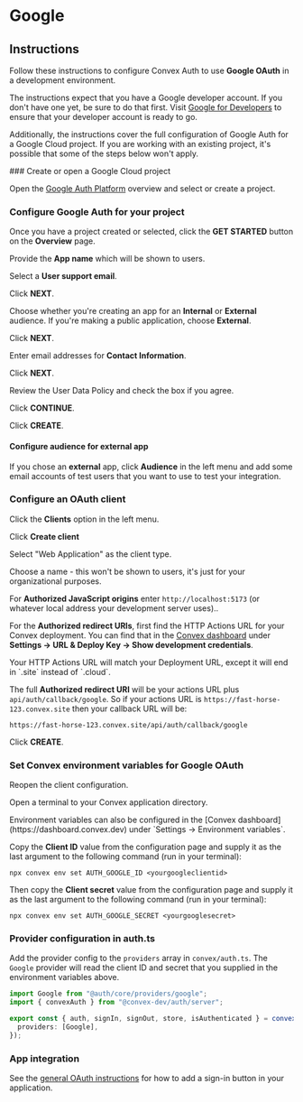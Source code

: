 
# Google

## Instructions

Follow these instructions to configure Convex Auth to use **Google OAuth** in a
development environment.

The instructions expect that you have a Google developer account. If you don't
have one yet, be sure to do that first. Visit
[Google for Developers](https://developers.google.com/) to ensure that your
developer account is ready to go.

Additionally, the instructions cover the full configuration of Google Auth for a
Google Cloud project. If you are working with an existing project, it's possible
that some of the steps below won't apply.

<Steps>
### Create or open a Google Cloud project

Open the [Google Auth Platform](https://console.cloud.google.com/auth/overview)
overview and select or create a project.

### Configure Google Auth for your project

Once you have a project created or selected, click the **GET STARTED** button on
the **Overview** page.

Provide the **App name** which will be shown to users.

Select a **User support email**.

Click **NEXT**.

Choose whether you're creating an app for an **Internal** or **External**
audience. If you're making a public application, choose **External**.

Click **NEXT**.

Enter email addresses for **Contact Information**.

Click **NEXT**.

Review the User Data Policy and check the box if you agree.

Click **CONTINUE**.

Click **CREATE**.

#### Configure audience for external app

If you chose an **external** app, click **Audience** in the left menu and add
some email accounts of test users that you want to use to test your integration.

### Configure an OAuth client

Click the **Clients** option in the left menu.

Click **Create client**

Select "Web Application" as the client type.

Choose a name - this won't be shown to users, it's just for your organizational
purposes.

For **Authorized JavaScript origins** enter `http://localhost:5173` (or whatever
local address your development server uses)..

For the **Authorized redirect URIs**, first find the HTTP Actions URL for your
Convex deployment. You can find that in the
[Convex dashboard](https://dashboard.convex.dev/) under **Settings -> URL &
Deploy Key -> Show development credentials**.

<Callout type="info">
  Your HTTP Actions URL will match your Deployment URL, except it will end in
  `.site` instead of `.cloud`.
</Callout>

The full **Authorized redirect URI** will be your actions URL plus
`api/auth/callback/google`. So if your actions URL is
`https://fast-horse-123.convex.site` then your callback URL will be:

```
https://fast-horse-123.convex.site/api/auth/callback/google
```

Click **CREATE**.

### Set Convex environment variables for Google OAuth

Reopen the client configuration.

Open a terminal to your Convex application directory.

<Callout type="info">
  Environment variables can also be configured in the [Convex
  dashboard](https://dashboard.convex.dev) under `Settings -> Environment
  variables`.
</Callout>

Copy the **Client ID** value from the configuration page and supply it as the
last argument to the following command (run in your terminal):

```
npx convex env set AUTH_GOOGLE_ID <yourgoogleclientid>
```

Then copy the **Client secret** value from the configuration page and supply it
as the last argument to the following command (run in your terminal):

```
npx convex env set AUTH_GOOGLE_SECRET <yourgooglesecret>
```

### Provider configuration in auth.ts

Add the provider config to the `providers` array in `convex/auth.ts`. The
`Google` provider will read the client ID and secret that you supplied in the
environment variables above.

```ts filename="convex/auth.ts"
import Google from "@auth/core/providers/google";
import { convexAuth } from "@convex-dev/auth/server";

export const { auth, signIn, signOut, store, isAuthenticated } = convexAuth({
  providers: [Google],
});
```

### App integration

See the [general OAuth instructions](../oauth#add-sign-in-button) for how to add
a sign-in button in your application.

</Steps>
